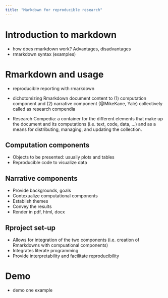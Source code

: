 ```yaml
---
title: "Markdown for reproducible research"
---
```


# Introduction to markdown

- how does rmarkdown work? Advantages, disadvantages
- rmarkdown syntax (examples)

# Rmarkdown and usage

- reproducible reporting with rmarkdown
- dichotomizing Rmarkdown document content to (1) computation component and (2) narrative component (@MikeKane, Yale) collectively called as research compendia

- Research Compedia: a container for the different elements that make up the document and its computations (i.e. text, code, data, ...) and as a means for distributing, managing, and updating the collection.

## Computation components 


- Objects to be presented: usually plots and tables
- Reproducible code to visualize data

## Narrative components 

- Provide backgrounds, goals
- Contexualize computational components
- Establish themes
- Convey the results
- Render in pdf, html, docx

## Rproject set-up

- Allows for integration of the two components (i.e. creation of Rmarkdowns with compuational components)
- Integrates literate programming
- Provide interpretability and facilitate reproducibility

# Demo 
- demo one example